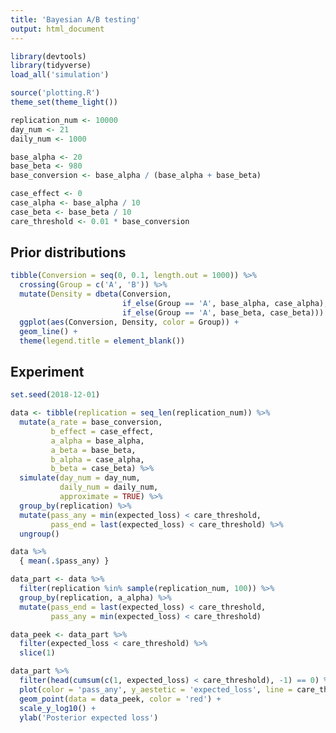 ```yaml
---
title: 'Bayesian A/B testing'
output: html_document
---
```


```r
library(devtools)
library(tidyverse)
load_all('simulation')

source('plotting.R')
theme_set(theme_light())
```

```r
replication_num <- 10000
day_num <- 21
daily_num <- 1000

base_alpha <- 20
base_beta <- 980
base_conversion <- base_alpha / (base_alpha + base_beta)

case_effect <- 0
case_alpha <- base_alpha / 10
case_beta <- base_beta / 10
care_threshold <- 0.01 * base_conversion
```

## Prior distributions

```r
tibble(Conversion = seq(0, 0.1, length.out = 1000)) %>%
  crossing(Group = c('A', 'B')) %>%
  mutate(Density = dbeta(Conversion,
                         if_else(Group == 'A', base_alpha, case_alpha),
                         if_else(Group == 'A', base_beta, case_beta))) %>%
  ggplot(aes(Conversion, Density, color = Group)) +
  geom_line() +
  theme(legend.title = element_blank())
```

## Experiment

```r
set.seed(2018-12-01)

data <- tibble(replication = seq_len(replication_num)) %>%
  mutate(a_rate = base_conversion,
         b_effect = case_effect,
         a_alpha = base_alpha,
         a_beta = base_beta,
         b_alpha = case_alpha,
         b_beta = case_beta) %>%
  simulate(day_num = day_num,
           daily_num = daily_num,
           approximate = TRUE) %>%
  group_by(replication) %>%
  mutate(pass_any = min(expected_loss) < care_threshold,
         pass_end = last(expected_loss) < care_threshold) %>%
  ungroup()

data %>%
  { mean(.$pass_any) }
```

```r
data_part <- data %>%
  filter(replication %in% sample(replication_num, 100)) %>%
  group_by(replication, a_alpha) %>%
  mutate(pass_end = last(expected_loss) < care_threshold,
         pass_any = min(expected_loss) < care_threshold)

data_peek <- data_part %>%
  filter(expected_loss < care_threshold) %>%
  slice(1)

data_part %>%
  filter(head(cumsum(c(1, expected_loss) < care_threshold), -1) == 0) %>%
  plot(color = 'pass_any', y_aestetic = 'expected_loss', line = care_threshold) +
  geom_point(data = data_peek, color = 'red') +
  scale_y_log10() +
  ylab('Posterior expected loss')
```
